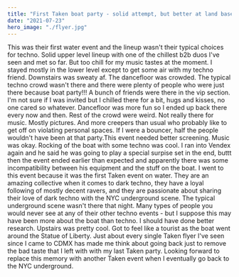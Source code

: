 ```yaml
---
title: "First Taken boat party - solid attempt, but better at land based underground events for a reason"
date: "2021-07-23"
hero_image: "./flyer.jpg"
---
```


This was their first water event and the lineup wasn't their typical choices for techno. Solid upper level lineup with one of the chillest b2b duos I've seen and met so far. But too chill for my music tastes at the moment. I stayed mostly in the lower level except to get some air with my techno friend. Downstairs was sweaty af. The dancefloor was crowded. The typical techno crowd wasn't there and there were plenty of people who were just there because boat party!!! A bunch of friends were there in the vip section. I'm not sure if I was invited but I chilled there for a bit, hugs and kisses, no one cared so whatever. Dancefloor was more fun so I ended up back there every now and then. Rest of the crowd were weird. Not really there for music. Mostly pictures. And more creepers than usual who probably like to get off on violating personal spaces. If I were a bouncer, half the people wouldn't have been at that party.This event needed better screening. Music was okay. Rocking of the boat with some techno was cool. I ran into Vendex again and he said he was going to play a special surpise set in the end, buttt then the event ended earlier than expected and apparently there was some incompatibility between his equipment and the stuff on the boat. I went to this event because it was the first Taken event on water. They are an amazing collective when it comes to dark techno, they have a loyal following of mostly decent ravers, and they are passionate about sharing their love of dark techno with the NYC underground scene. The typical underground scene wasn't there that night. Many types of people you would never see at any of their other techno events - but I suppose this may have been more about the boat than techno. I should have done better research. Upstairs was pretty cool. Got to feel like a tourist as the boat went around the Statue of Liberty. Just about every single Taken flyer I've seen since I came to CDMX has made me think about going back just to remove the bad taste that I left with with my last Taken party. Looking forward to replace this memory with another Taken event when I eventually go back to the NYC underground.